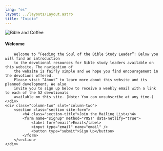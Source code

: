 ```yaml
---
lang: "es"
layout: ../layouts/Layout.astro
title: "Inicio"
---
```



![Bible and Coffee](/bible_and_coffee.jpg)

<Columns>
	<div class="column-one section" slot="column-one">
		<h4 class="section-title">Welcome</h4>

		Welcome to “Feeding the Soul of the Bible Study Leader”! Below you will find an introduction
		to the devotional resources for Bible study leaders available on this website. The navigation of
		the website is fairly simple and we hope you find encouragement in the devotions offered.
		Please visit “About” to learn more about this website and its planned development. We also
		invite you to sign up below to receive a weekly email with a link to each of the 52 devotionals
		available on this site. (Note: You can unsubscribe at any time.)
	</div>
	<div class="column-two" slot="column-two">
		<section class="section site-form">
			<h4 class="section-title">Join the Mailing List</h4>
			<form name="signup" method="POST" data-netlify="true">
				<label for="email">Email</label>
				<input type="email" name="email" />
				<button type="submit">Sign Up</button>
			</form>
		</section>
	</div>
</Columns>